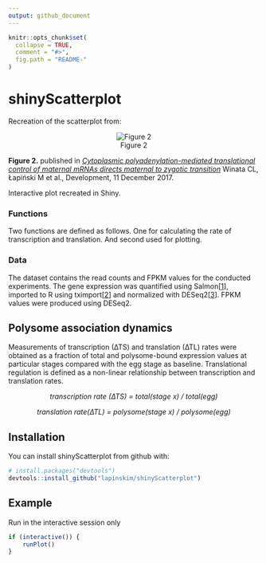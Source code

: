 ```yaml
---
output: github_document
---
```


<!-- README.md is generated from README.Rmd. Please edit that file -->

```r
knitr::opts_chunk$set(
  collapse = TRUE,
  comment = "#>",
  fig.path = "README-"
)
```

# shinyScatterplot

Recreation of the scatterplot from:


<center>
![Figure 2](inst/img/figure2.png)
</center>


**Figure 2.** published in [*Cytoplasmic polyadenylation-mediated translational control of maternal mRNAs directs maternal to zygotic transition*](http://dev.biologists.org/content/early/2017/12/08/dev.159566) Winata CL, Łapiński M et al., Development, 11 December 2017. 


Interactive plot recreated in Shiny.

### Functions

Two functions are defined as follows. One for calculating the rate of transcription and translation. And second used for plotting.

### Data

The dataset contains the read counts and FPKM values for the conducted experiments. The gene expression was quantified using Salmon[[1](https://combine-lab.github.io/salmon/)], imported to R using tximport[[2](https://github.com/mikelove/tximport)] and normalized with DESeq2[[3](https://bioconductor.org/packages/release/bioc/html/DESeq2.html)]. FPKM values were produced using DESeq2.

## Polysome association dynamics

Measurements of transcription (∆TS) and translation (∆TL) rates were obtained as a fraction of total and polysome-bound expression values at particular stages compared with the egg stage as baseline. Translational regulation is defined as a non-linear relationship  between  transcription and translation rates.

<center>
*transcription rate (∆TS) = total(stage x) / total(egg)*


*translation rate(∆TL) = polysome(stage x) / polysome(egg)*
</center>

## Installation

You can install shinyScatterplot from github with:

```r
# install.packages("devtools")
devtools::install_github("lapinskim/shinyScatterplot")
```

## Example

Run in the interactive session only
```r
if (interactive()) {
    runPlot()
}
```
